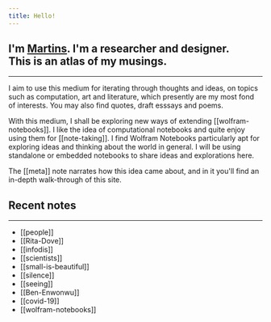 ```yaml
---
title: Hello!
---
```


<p>
  <h2>
    I'm <a href="https://martinssamuel.com" target="_blank">Martins</a>. I'm a researcher and designer.<br/>
    This is an atlas of my musings.
  </h2>
</p>

---

I aim to use this medium for iterating through thoughts and ideas, on topics such as computation, art and literature, which presently are my most fond of interests. You may also find quotes, draft esssays and poems.

With this medium, I shall be exploring new ways of extending [[wolfram-notebooks]]. I like the idea of computational notebooks and quite enjoy using them for [[note-taking]]. I find Wolfram Notebooks particularly apt for exploring ideas and thinking about the world in general. I will be using standalone or embedded notebooks to share ideas and explorations here.

The [[meta]] note narrates how this idea came about, and in it you'll find an in-depth walk-through of this site.

## Recent notes
---

- [[people]]
- [[Rita-Dove]]
- [[infodis]]
- [[scientists]]
- [[small-is-beautiful]]
- [[silence]]
- [[seeing]]
- [[Ben-Enwonwu]]
- [[covid-19]]
- [[wolfram-notebooks]]
